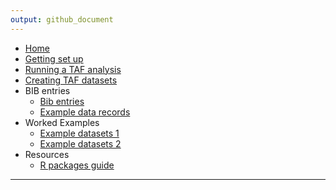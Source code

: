 ```yaml
---
output: github_document
---
```


<!--
![TAF](http://ices.dk/SiteCollectionImages/TAF/TAF_info_gfx_no_descriptions.png)
-->

* [Home](Home)
* [Getting set up](Getting-set-up)
* [Running a TAF analysis](Running-a-TAF-analysis)
* [Creating TAF datasets](Creating-TAF-datasets)
* BIB entries
  * [Bib entries](Bib-entries)
  * [Example data records](Example-data-records)
* Worked Examples
  * [Example datasets 1](Example-datasets-1)
  * [Example datasets 2](Example-datasets-2)
* Resources
  * [R packages guide](R-packages-guide)
<!--  * [List of presentations](List-of-presentations) -->
<!--  * [Code Snippets](Code-Snippets) -->
<!-- * TAF server
  * [Reading TAF files](Reading-TAF-files)
-->

---

<!--
* TAF Workshop material
  * Preliminaries
  * Getting Started with TAF
  * A minimal working example
  * [Running an existing analysis](Running-an-existing-analysis)
  * TAF hints and tips
  * Working with GitHub
  * The Bootstrap phase
    * Adding data sets
    * Making data sets avalailable to your analysis
  * The analysis phase
    * (data.R) Processing data
    * (model.R) Running a model
    * (output.R) Processing model output
    * (report.R) creating formated output, plots and documents
  * Worked examples and templates
    * SAM model on stockassessment.org
    * SAM model using the stockassessment R package
    * SS3
    * DLS
-->

<!--
* [API](API)
  * [Analyses](API-analyses)
  * [Expert groups](API-expert-groups)
-->